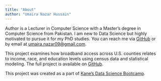 ```yaml
---
title: "About"
author: "Umaira Nazar Hussain"
---
```



Author is a Lecturer in Computer Science with a Master's degree in Computer Science from Pakistan. I am new to Data Science but highly motivated to pursue it for my PhD studies. You can reach me via [GitHub](https://github.com/umaira2022) or by email at [umaira.nazar09@gmail.com](mailto:umaira.nazar09@gmail.com).

This project examines how broadband access across U.S. counties relates to income, race, and education levels using census data and statistical modeling. The full project is available on [GitHub](https://github.com/umaira2022/Digital-Inequality-in-U.S).

This project was created as a part of [Kane’s Data Science Bootcamp](https://bootcamp.davidkane.info/).
